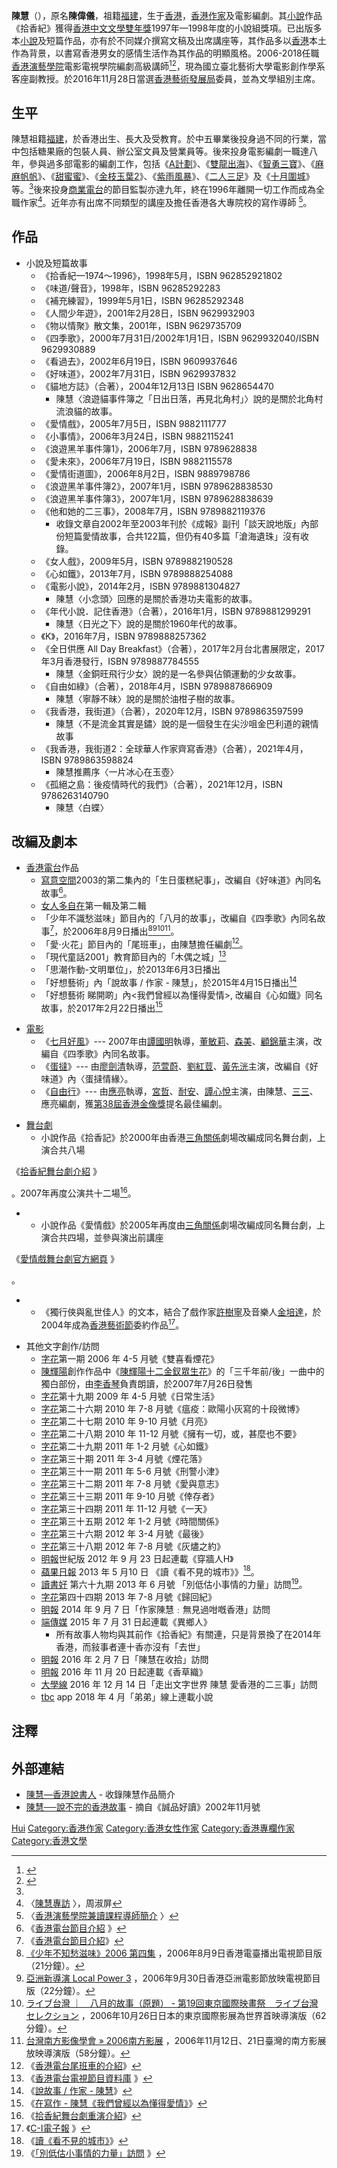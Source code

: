 {{Otheruses|陈慧}}

'''陳慧'''（{{bd|1960年|}}），原名'''陳偉儀'''，祖籍[[福建|福建]]，生于[[香港|香港]]，[[香港|香港]][[作家|作家]]及電影編劇。其[[小說|小說]]作品《拾香紀》獲得[[香港中文文學雙年獎|香港中文文學雙年獎]]1997年—1998年度的小說組獎項。已出版多本[[小說|小說]]及短篇作品，亦有於不同媒介撰寫文稿及出席講座等，其作品多以[[香港|香港]]本土作為背景，以書寫香港男女的感情生活作為其作品的明顯風格。2006-2018任職[[香港演藝學院|香港演藝學院]]電影電視學院編劇高級講師<ref name="HKAPA">{{cite web|title=MS CHAN, WAI YEE 陳 偉 儀 ( 陳 慧 )|url=https://www.hkapa.edu/tch/faculty/chan-wai-yee/|publisher=香港演藝學院|accessdate=2016-04-11|archive-url=https://web.archive.org/web/20160915002314/https://www.hkapa.edu/tch/faculty/chan-wai-yee/|archive-date=2016-09-15|dead-url=yes}}</ref><ref name="HKedcity">{{cite web|author1=快樂的|title=大城小事。陳慧|url=http://www.hkedcity.net/article/reading_focus/chanwaihk/|publisher=香港教育城|accessdate=2016-04-11|deadurl=yes|archiveurl=https://web.archive.org/web/20160423151110/http://www.hkedcity.net/article/reading_focus/chanwaihk/|archivedate=2016-04-23}}</ref>，現為國立臺北藝術大學電影創作學系客座副教授。於2016年11月28日當選[[香港藝術發展局|香港藝術發展局]]委員，並為文學組別主席。

==生平==
陳慧祖籍[[福建|福建]]，於香港出生、長大及受教育。於中五畢業後投身過不同的行業，當中包括糖果廠的包裝人員、辦公室文員及營業員等。後來投身電影編劇一職達八年，參與過多部電影的編劇工作，包括《[[A計劃|A計劃]]》、《[[雙龍出海|雙龍出海]]》、《[[智勇三寶|智勇三寶]]》、《[[麻麻帆帆|麻麻帆帆]]》、《[[甜蜜蜜_(电影)|甜蜜蜜]]》、《[[金枝玉葉2|金枝玉葉2]]》、《[[紫雨風暴|紫雨風暴]]》、《[[二人三足|二人三足]]》及《[[十月围城_(电影)|十月圍城]]》等。<ref name="HKAPA"></ref>後來投身[[商業電台|商業電台]]的節目監製亦達九年，終在1996年離開一切工作而成為全職作家<ref>〈[http://www.uzone21.com/project/uwriter/int_wai.html 陳慧專訪] {{webarchive|url=https://web.archive.org/web/20070817045813/http://www.uzone21.com/project/uwriter/int_wai.html |date=2007-08-17 }}〉，周淑屏</ref>。近年亦有出席不同類型的講座及擔任香港各大專院校的寫作導師
<ref>〈[http://www.hkapa.edu/asp/general/general_part_time_course_instructor.asp?lang=tch&mode=gui 香港演藝學院兼讀課程導師簡介] {{webarchive|url=https://web.archive.org/web/20070914074951/http://www.hkapa.edu/asp/general/general_part_time_course_instructor.asp?lang=tch&mode=gui |date=2007-09-14 }}〉</ref>。

==作品==
*小說及短篇故事
**《拾香紀—1974～1996》，1998年5月，ISBN 962852921802
**《味道/聲音》，1998年，ISBN 96285292283
**《補充練習》，1999年5月1日，ISBN 96285292348
**《人間少年遊》，2001年2月28日，ISBN 9629932903
**《物以情聚》散文集，2001年，ISBN 9629735709
**《四季歌》，2000年7月31日/2002年1月1日，ISBN 9629932040/ISBN 9629930889
**《看過去》，2002年6月19日，ISBN 9609937646
**《好味道》，2002年7月31日，ISBN 9629937832
**《貓地方誌》（合著），2004年12月13日 ISBN 9628654470
***陳慧〈浪遊貓事件簿之「日出日落，再見北角村」〉說的是關於北角村流浪貓的故事。
**《愛情戲》，2005年7月5日，ISBN 9882111777
**《小事情》，2006年3月24日，ISBN 9882115241
**《浪遊黑羊事件簿1》，2006年7月，ISBN 9789628838
**《愛未來》，2006年7月19日，ISBN 9882115578
**《愛情街道圖》，2006年8月2日，ISBN 9889798786
**《浪遊黑羊事件簿2》，2007年1月，ISBN 9789628838530
**《浪遊黑羊事件簿3》，2007年1月，ISBN 9789628838639
**《他和她的二三事》，2008年7月，ISBN 9789882119376
***收錄文章自2002年至2003年刊於《成報》副刊「談天說地版」內部份短篇愛情故事，合共122篇，但仍有40多篇「滄海遺珠」沒有收錄。
**《女人戲》，2009年5月，ISBN 9789882190528
**《心如鐵》，2013年7月，ISBN 9789888254088
**《電影小說》，2014年2月，ISBN 9789881304827
***陳慧〈小念頭〉回應的是關於香港功夫電影的故事。
**《年代小說．記住香港》（合著），2016年1月，ISBN 9789881299291
***陳慧〈日光之下〉說的是關於1960年代的故事。
**《K》，2016年7月，ISBN 9789888257362
**《全日供應 All Day Breakfast》（合著），2017年2月台北書展限定，2017年3月香港發行，ISBN 9789887784555
***陳慧〈金銅旺飛行少女〉說的是一名參與佔領運動的少女故事。
**《自由如綠》（合著），2018年4月，ISBN 9789887866909
***陳慧〈寧靜不昧〉說的是關於油柑子樹的故事。
**《我香港，我街道》（合著），2020年12月，ISBN 9789863597599
***陳慧〈不是流金其實是鏽〉說的是一個發生在尖沙咀金巴利道的親情故事
**《我香港，我街道2：全球華人作家齊寫香港》（合著），2021年4月，ISBN 9789863598824
***陳慧推薦序〈一片冰心在玉壺〉
**《孤絕之島：後疫情時代的我們》（合著），2021年12月，ISBN 9786263140790
***陳慧〈白蝶〉

==改編及劇本==
*[[香港電台|香港電台]]作品
**[[寫意空間|寫意空間]]2003的第二集內的「生日蛋糕紀事」，改編自《好味道》內同名故事<ref>《[http://59.188.18.227/b5/rthk27.rthk.org.hk/php/tvarchivecatalog/episode.php?progid=224&tvcat=0 香港電台節目介紹] {{Wayback|url=http://59.188.18.227/b5/rthk27.rthk.org.hk/php/tvarchivecatalog/episode.php?progid=224&tvcat=0 |date=20071021063209 }}》</ref>。
**[[女人多自在|女人多自在]]第一輯及第二輯
**「少年不識愁滋味」節目內的「八月的故事」，改編自《四季歌》內同名故事<REF> 《[http://www.rthk.org.hk/rthk/tv/saladdays/20060809.html# 香港電台節目介紹]》</REF>，於2006年8月9日播出<ref>[http://app1.rthk.org.hk/php/tvarchivecatalog/episode.php?progid=489&tvcat=3 《少年不知愁滋味》2006 第四集] {{webarchive|url=https://web.archive.org/web/20161009105419/http://app1.rthk.org.hk/php/tvarchivecatalog/episode.php?progid=489&tvcat=3 |date=2016-10-09 }}，2006年8月9日香港電臺播出電視節目版（21分鐘）。</ref><ref>[http://bc.cinema.com.hk/adhoc/hkaff_2006/localpower3.html 亞洲新導演 Local Power 3] {{Wayback|url=http://bc.cinema.com.hk/adhoc/hkaff_2006/localpower3.html |date=20161013085934 }}，2006年9月30日香港亞洲電影節放映電視節目版（22分鐘）。</ref><ref>[http://www.livetaiwan.jp/entertainment/tiff/tiff37.html  ライブ台灣 ｜　八月的故事（原題） - 第19回東京國際映畫祭　ライブ台灣セレクション] {{Wayback|url=http://www.livetaiwan.jp/entertainment/tiff/tiff37.html |date=20170305031047 }}，2006年10月26日日本的東京國際影展為世界首映導演版（62分鐘）。</ref><ref>[http://www.south.org.tw/?page_id=558 台灣南方影像學會 » 2006南方影展] {{Wayback|url=http://www.south.org.tw/?page_id=558 |date=20160829053721 }}，2006年11月12日、21日臺灣的南方影展放映導演版（58分鐘）。</ref>。
**「愛·火花」節目內的「尾班車」，由陳慧擔任編劇<REF>《[http://www.rthk.org.hk/special/fire2/epi01.htm  香港電台尾班車的介紹]》</REF>。
**「現代童話2001」教育節目內的「木偶之城」<ref>《[http://rthk27.rthk.org.hk/php/tvarchivecatalog/episode.php?progid=324&tvcat=4 香港電台電視節目資料庫] {{Wayback|url=http://rthk27.rthk.org.hk/php/tvarchivecatalog/episode.php?progid=324&tvcat=4 |date=20040822053027 }}》</ref>
**「思潮作動-文明單位」，於2013年6月3日播出
**「好想藝術」內「說故事 / 作家 - 陳慧」，於2015年4月15日播出<ref>《[http://programme.rthk.hk/rthk/tv/programme.php?name=tv/adcweekly_artspiration&d=2015-04-15&p=5529&e=303063&m=episode 說故事 / 作家 - 陳慧]》</ref>
**「好想藝術 睇開啲」內<我們曾經以為懂得愛情>, 改編自《心如鐵》同名故事，於2017年2月22日播出<ref>《[http://programme.rthk.hk/rthk/tv/programme.php?name=tv%2Fadcweekly_artspiration&d=2017-02-22&p=5529&e=409513&m=episode 在寫作 - 陳慧《我們曾經以為懂得愛情》]》</ref>

*[[電影|電影]]
**《[[七月好風|七月好風]]》--- 2007年由[[譚國明|譚國明]]執導，[[董敏莉|董敏莉]]、[[森美|森美]]、[[顧錦華|顧錦華]]主演，改編自《四季歌》內同名故事。
**《[[蛋撻|蛋撻]]》--- 由[[廖劍清|廖劍清]]執導，[[范萱蔚|范萱蔚]]、[[劉紅荳|劉紅荳]]、[[黃先洸|黃先洸]]主演，改編自《好味道》內〈蛋撻情緣〉。
**《[[自由行|自由行]]》--- 由[[應亮|應亮]]執導，[[宮哲|宮哲]]、[[耐安|耐安]]、[[譚心悅|譚心悅]]主演，由陳慧、[[三三_(围棋)|三三]]、應亮編劇，獲[[第38屆香港金像獎|第38屆香港金像獎]]提名最佳編劇。

*[[舞台劇|舞台劇]]
**小說作品《拾香記》於2000年由香港[[三角關係|三角關係]]劇場改編成同名舞台劇，上演合共八場<REF>
《[http://www.trinitytheatre.org/10/10.htm 拾香紀舞台劇介紹] {{Wayback|url=http://www.trinitytheatre.org/10/10.htm |date=20071002224117 }}》
</REF>。2007年再度公演共十二場<REF> 《[http://www.trinitytheatre.org/10rerun/10rerun_plus3_info.htm 拾香紀舞台劇重演介紹]》</REF>。
**小說作品《愛情戲》於2005年再度由[[三角關係|三角關係]]劇場改編成同名舞台劇，上演合共四場，並參與演出前講座<REF>
《[http://www.trinitytheatre.org/loveplay/loveplay.htm 愛情戲舞台劇官方網頁] {{Wayback|url=http://www.trinitytheatre.org/loveplay/loveplay.htm |date=20070928022942 }}》
</REF>。
**《獨行俠與亂世佳人》的文本，結合了戲作家[[許樹寧|許樹寧]]及音樂人[[金培達|金培達]]，於2004年成為[[香港藝術節|香港藝術節]]委約作品<ref>《[http://www.fespress.fes.org.hk/newsletter/3/snews.html C-I電子報] {{webarchive|url=https://web.archive.org/web/20070828032009/http://www.fespress.fes.org.hk/newsletter/3/snews.html |date=2007-08-28 }}》</ref>。

*其他文字創作/訪問
**[[字花|字花]]第一期 2006 年 4-5 月號《雙喜看煙花》
**[[陳輝陽|陳輝陽]]創作作品中《[[陳輝陽十二金釵眾生花|陳輝陽十二金釵眾生花]]》的「三千年前/後」一曲中的獨白部份，由[[李香琴|李香琴]]負責朗讀，於2007年7月26日發售
**[[字花|字花]]第十九期 2009 年 4-5 月號《日常生活》
**[[字花|字花]]第二十六期 2010 年 7-8 月號《瘟疫：歐陽小灰寫的十段微博》
**[[字花|字花]]第二十七期 2010 年 9-10 月號《月亮》
**[[字花|字花]]第二十八期 2010 年 11-12 月號《擁有一切，或，甚麼也不要》
**[[字花|字花]]第二十九期 2011 年 1-2 月號《心如鐵》
**[[字花|字花]]第三十期 2011 年 3-4 月號《煙花落》
**[[字花|字花]]第三十一期 2011 年 5-6 月號《刑警小津》
**[[字花|字花]]第三十二期 2011 年 7-8 月號《愛與意志》
**[[字花|字花]]第三十三期 2011 年 9-10 月號《倖存者》
**[[字花|字花]]第三十四期 2011 年 11-12 月號《一天》
**[[字花|字花]]第三十五期 2012 年 1-2 月號《時間關係》
**[[字花|字花]]第三十六期 2012 年 3-4 月號《最後》
**[[字花|字花]]第三十八期 2012 年 7-8 月號《灰燼之約》
**[[明報|明報]]世紀版 2012 年 9 月 23 日起連載《穿牆人H》
**[[蘋果日報_(香港)|蘋果日報]] 2013 年 5 月10 日 《讀《看不見的城市》》<ref>《[http://hk.apple.nextmedia.com/supplement/columnist/%E9%99%B3%E6%85%A7/art/20130510/18254602 讀《看不見的城市》]》</ref>。
**[[讀書好|讀書好]] 第六十九期 2013 年 6 月號 「別低估小事情的力量」訪問<ref>《[http://www.books4you.com.hk/69/pages/page8.html 「別低估小事情的力量」訪問] {{Wayback|url=http://www.books4you.com.hk/69/pages/page8.html |date=20161226140832 }}》</ref>。
**[[字花|字花]]第四十四期 2013 年 7-8 月號《歸回紀》
**[[明報|明報]] 2014 年 9 月 7 日「作家陳慧﹕無見過咁嘅香港」訪問
**[[端傳媒|端傳媒]] 2015 年 7 月 31 日起連載《異鄉人》
***所有故事人物均與其前作《拾香紀》有關連，只是背景換了在2014年香港，而敍事者連十香亦沒有「去世」
**[[明報|明報]] 2016 年 2 月 7 日「陳慧在收拾」訪問
**[[明報|明報]] 2016 年 11 月 20 日起連載《香草織》
**[[大學線月刊|大學線]] 2016 年 12 月 14 日「走出文字世界 陳慧 愛香港的二三事」訪問
**[[tbc|tbc]] app 2018 年 4 月「弟弟」線上連載小說

== 注釋 ==
{{reflist}}

== 外部連結 ==
* [https://www.webcitation.org/query?id=1256556562685728&url=hk.geocities.com/hk_chanwai/ 陳慧—香港說書人] - 收錄陳慧作品簡介
* [https://web.archive.org/web/20160304040718/http://www.cosmosbooks.com.hk/topic_3/page_2.asp?docid=16 陳慧──說不完的香港故事] - 摘自《誠品好讀》2002年11月號

{{Authority control}}
{{DEFAULTSORT:Chen陈}}
[[Category:陳姓|Hui]]
[[Category:香港作家|Category:香港作家]]
[[Category:香港女性作家|Category:香港女性作家]]
[[Category:香港專欄作家|Category:香港專欄作家]]
[[Category:香港文學|Category:香港文學]]
